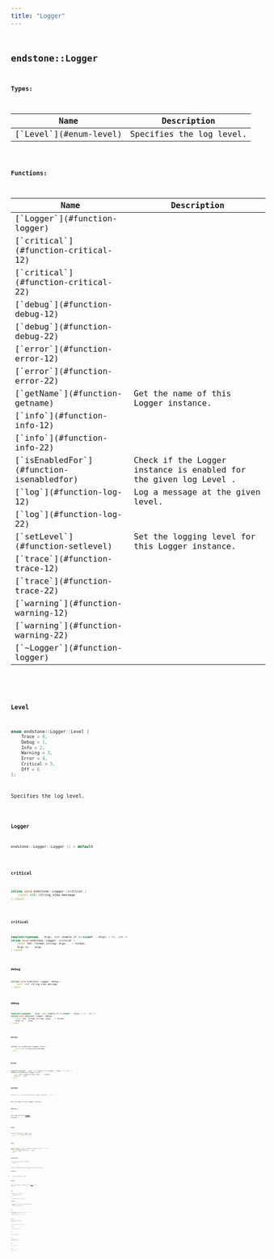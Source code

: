```yaml
---
title: "Logger"
---
```


## <code className="doc-symbol doc-symbol-class"/> endstone::Logger







**Types:**

<table>
<thead>
   <tr>
      <th>Name</th>
      <th>Description</th>
   </tr>
</thead>
<tbody>
<tr key="classendstone_1_1_logger_1a3dbfb0b3c4c4412231d66eb623b9f144">
    <td>[`Level`](#enum-level)</td>
    <td>Specifies the log level.</td>
</tr>
</tbody>
</table>









**Functions:**

<table>
<thead>
   <tr>
      <th>Name</th>
      <th>Description</th>
   </tr>
</thead>
<tbody>
<tr key="classendstone_1_1_logger_1af01bc59b42b754ba5b7ccb19838763da">
    <td>[`Logger`](#function-logger)</td>
    <td></td>
</tr>
<tr key="classendstone_1_1_logger_1a799b52643e31638b0e9ea99ba238dc96">
    <td>[`critical`](#function-critical-12)</td>
    <td></td>
</tr>
<tr key="classendstone_1_1_logger_1a25c768637a0f06c9fbdfc11454cc7c3c">
    <td>[`critical`](#function-critical-22)</td>
    <td></td>
</tr>
<tr key="classendstone_1_1_logger_1ac1666731787d092e739d07b2807929e2">
    <td>[`debug`](#function-debug-12)</td>
    <td></td>
</tr>
<tr key="classendstone_1_1_logger_1aa0310f46bc7bd059293f61551de8dfee">
    <td>[`debug`](#function-debug-22)</td>
    <td></td>
</tr>
<tr key="classendstone_1_1_logger_1a8537f43ecc79575866258125aa874394">
    <td>[`error`](#function-error-12)</td>
    <td></td>
</tr>
<tr key="classendstone_1_1_logger_1a60381ba750ad53b817e80acecfd7afac">
    <td>[`error`](#function-error-22)</td>
    <td></td>
</tr>
<tr key="classendstone_1_1_logger_1a129515baf5eca9a21431973581919acb">
    <td>[`getName`](#function-getname)</td>
    <td>Get the name of this Logger instance.</td>
</tr>
<tr key="classendstone_1_1_logger_1a1ec8137441e804605aab3bc15569ce92">
    <td>[`info`](#function-info-12)</td>
    <td></td>
</tr>
<tr key="classendstone_1_1_logger_1a703d225d19d4d328636283bfac36c09c">
    <td>[`info`](#function-info-22)</td>
    <td></td>
</tr>
<tr key="classendstone_1_1_logger_1a6985fcd498c81e1cf5c68bebd6f41df3">
    <td>[`isEnabledFor`](#function-isenabledfor)</td>
    <td>Check if the Logger instance is enabled for the given log Level .</td>
</tr>
<tr key="classendstone_1_1_logger_1a6e50e094bca4b5102bc61a41fe32195e">
    <td>[`log`](#function-log-12)</td>
    <td>Log a message at the given level.</td>
</tr>
<tr key="classendstone_1_1_logger_1a33cdaa9d51325eed160f1859284b6b31">
    <td>[`log`](#function-log-22)</td>
    <td></td>
</tr>
<tr key="classendstone_1_1_logger_1a310b9bd648301066760d387ca2fe7e2a">
    <td>[`setLevel`](#function-setlevel)</td>
    <td>Set the logging level for this Logger instance.</td>
</tr>
<tr key="classendstone_1_1_logger_1a1850152708633dc08fc18d605b19371e">
    <td>[`trace`](#function-trace-12)</td>
    <td></td>
</tr>
<tr key="classendstone_1_1_logger_1a4fb072ea887b7b9f8b423477568176bd">
    <td>[`trace`](#function-trace-22)</td>
    <td></td>
</tr>
<tr key="classendstone_1_1_logger_1a371caa58890632671d272beaffbd7bc6">
    <td>[`warning`](#function-warning-12)</td>
    <td></td>
</tr>
<tr key="classendstone_1_1_logger_1ae936f35dee496e1ea3a893cf6eac1bab">
    <td>[`warning`](#function-warning-22)</td>
    <td></td>
</tr>
<tr key="classendstone_1_1_logger_1a44faaf98cb5398fbb95d7a81228caa2f">
    <td>[`~Logger`](#function-logger)</td>
    <td></td>
</tr>
</tbody>
</table>

### <code className="doc-symbol doc-symbol-enum"/> Level

```cpp
enum endstone::Logger::Level {
    Trace = 0,
    Debug = 1,
    Info = 2,
    Warning = 3,
    Error = 4,
    Critical = 5,
    Off = 6
};
```

Specifies the log level.

### <code className="doc-symbol doc-symbol-function"/> Logger

```cpp
endstone::Logger::Logger () = default
```


### <code className="doc-symbol doc-symbol-function"/> critical

```cpp
inline void endstone::Logger::critical (
    const std::string_view message
) const
```


### <code className="doc-symbol doc-symbol-function"/> critical

```cpp
template<typename... Args, std::enable_if_t<(sizeof...(Args) > 0), int >>
inline void endstone::Logger::critical (
    const fmt::format_string< Args... > format,
    Args &&... args
) const
```


### <code className="doc-symbol doc-symbol-function"/> debug

```cpp
inline void endstone::Logger::debug (
    const std::string_view message
) const
```


### <code className="doc-symbol doc-symbol-function"/> debug

```cpp
template<typename... Args, std::enable_if_t<(sizeof...(Args) > 0), int >>
inline void endstone::Logger::debug (
    const fmt::format_string< Args... > format,
    Args &&... args
) const
```


### <code className="doc-symbol doc-symbol-function"/> error

```cpp
inline void endstone::Logger::error (
    const std::string_view message
) const
```


### <code className="doc-symbol doc-symbol-function"/> error

```cpp
template<typename... Args, std::enable_if_t<(sizeof...(Args) > 0), int >>
inline void endstone::Logger::error (
    const fmt::format_string< Args... > format,
    Args &&... args
) const
```


### <code className="doc-symbol doc-symbol-function"/> getName

```cpp
virtual std::string_view endstone::Logger::getName () const = 0
```

Get the name of this Logger instance.



**Returns:**

The name of this [**Logger**](classendstone_1_1_logger.md) instance. 





        
### <code className="doc-symbol doc-symbol-function"/> info

```cpp
inline void endstone::Logger::info (
    const std::string_view message
) const
```


### <code className="doc-symbol doc-symbol-function"/> info

```cpp
template<typename... Args, std::enable_if_t<(sizeof...(Args) > 0), int >>
inline void endstone::Logger::info (
    const fmt::format_string< Args... > format,
    Args &&... args
) const
```


### <code className="doc-symbol doc-symbol-function"/> isEnabledFor

```cpp
virtual bool endstone::Logger::isEnabledFor (
    Level level
) const = 0
```

Check if the Logger instance is enabled for the given log Level .



**Parameters:**


* `level` The log level to check 



**Returns:**

true if the logger is enabled for the [**Level**](classendstone_1_1_level.md), false otherwise. 





        
### <code className="doc-symbol doc-symbol-function"/> log

```cpp
virtual void endstone::Logger::log (
    Level level,
    std::string_view message
) const = 0
```

Log a message at the given level.



**Parameters:**


* `level` The level at which the message should be logged. 
* `message` The message to log. 




        
### <code className="doc-symbol doc-symbol-function"/> log

```cpp
template<typename... Args, std::enable_if_t<(sizeof...(Args) > 0), int >>
inline void endstone::Logger::log (
    Level level,
    const fmt::format_string< Args... > format,
    Args &&... args
) const
```


### <code className="doc-symbol doc-symbol-function"/> setLevel

```cpp
virtual void endstone::Logger::setLevel (
    Level level
) = 0
```

Set the logging level for this Logger instance.



**Parameters:**


* `level` The desired log level 




        
### <code className="doc-symbol doc-symbol-function"/> trace

```cpp
inline void endstone::Logger::trace (
    const std::string_view message
) const
```


### <code className="doc-symbol doc-symbol-function"/> trace

```cpp
template<typename... Args, std::enable_if_t<(sizeof...(Args) > 0), int >>
inline void endstone::Logger::trace (
    const fmt::format_string< Args... > format,
    Args &&... args
) const
```


### <code className="doc-symbol doc-symbol-function"/> warning

```cpp
inline void endstone::Logger::warning (
    const std::string_view message
) const
```


### <code className="doc-symbol doc-symbol-function"/> warning

```cpp
template<typename... Args, std::enable_if_t<(sizeof...(Args) > 0), int >>
inline void endstone::Logger::warning (
    const fmt::format_string< Args... > format,
    Args &&... args
) const
```

